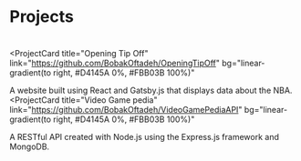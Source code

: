 # Projects

#

<ProjectCard
  title="Opening Tip Off"
  link="https://github.com/BobakOftadeh/OpeningTipOff"
  bg="linear-gradient(to right, #D4145A 0%, #FBB03B 100%)"
>
  A website built using React and Gatsby.js that displays data about the NBA.
</ProjectCard>
<ProjectCard
  title="Video Game pedia"
  link="https://github.com/BobakOftadeh/VideoGamePediaAPI"
  bg="linear-gradient(to right, #D4145A 0%, #FBB03B 100%)"
>
  A RESTful API created with Node.js using the Express.js framework and MongoDB.
</ProjectCard>

